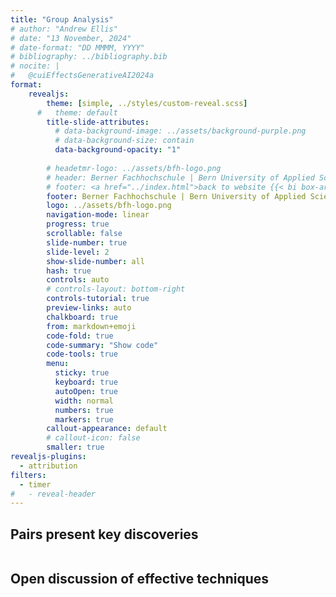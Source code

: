 ```yaml
---
title: "Group Analysis"
# author: "Andrew Ellis"
# date: "13 November, 2024"
# date-format: "DD MMMM, YYYY"
# bibliography: ../bibliography.bib
# nocite: |
#   @cuiEffectsGenerativeAI2024a
format: 
    revealjs:
        theme: [simple, ../styles/custom-reveal.scss]
      #   theme: default
        title-slide-attributes:
          # data-background-image: ../assets/background-purple.png
          # data-background-size: contain
          data-background-opacity: "1"
        
        # headetmr-logo: ../assets/bfh-logo.png
        # header: Berner Fachhochschule | Bern University of Applied Sciences
        # footer: <a href="../index.html">back to website {{< bi box-arrow-up-left >}} </a>
        footer: Berner Fachhochschule | Bern University of Applied Sciences
        logo: ../assets/bfh-logo.png
        navigation-mode: linear
        progress: true
        scrollable: false
        slide-number: true
        slide-level: 2
        show-slide-number: all
        hash: true
        controls: auto
        # controls-layout: bottom-right
        controls-tutorial: true
        preview-links: auto
        chalkboard: true
        from: markdown+emoji
        code-fold: true
        code-summary: "Show code"
        code-tools: true
        menu: 
          sticky: true
          keyboard: true
          autoOpen: true
          width: normal
          numbers: true
          markers: true
        callout-appearance: default
        # callout-icon: false
        smaller: true
revealjs-plugins:
  - attribution
filters:
  - timer
#   - reveal-header
---
```


## Pairs present key discoveries  

::::{.columns}
:::{.column width="70%"}

:::

:::{.column width="30%"}

<!-- <br><br><br> -->

:::{.timer #UNIQUE-ID-1 seconds=900 starton=interaction}
:::
:::
::::

## Open discussion of effective techniques 

::::{.columns}
:::{.column width="70%"}

:::

:::{.column width="30%"}

<!-- <br><br><br> -->

:::{.timer #UNIQUE-ID-2 seconds=600 starton=interaction}
:::
:::
::::